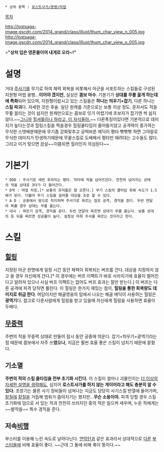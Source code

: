  * 상위 항목 : [[로스트사가/용병/마법]]

[[목차]]

http://lostsaga-image.gscdn.com/2014_grand/class/illust/thum_char_view_n_005.jpg
http://lostsaga-image.gscdn.com/2014_grand/class/illust/thum_char_view_o_005.jpg

>'''"상처 입은 영혼들이여 내게로 오라~!"'''

= 설명 =
거대 [[주사기]]를 무기로 하여 체력 회복을 비롯해서 아군을 서포트하는 스킬들로 구성된 지원형 마법 용병...'''이어야 겠지만,''' 실상은 '''콤보 마수'''. 기본기가 '''상대를 무릎 꿇게 하는데에 특화'''되어 있으며, 지원형이랍시고 있는 스킬들은 '''하나는 띄우기+잡기''', 다른 하나는 '''스킬 파괴'''다. 자세한 것은 후술. 일단 원캐를 기준으로는 보통 이상 정도. 혼자서도 적을 무릎 꿇리는 것이 쉽지만 원캐만으로는 콤보로 잇기 어렵기에 초보자가 잡기엔 썩 쉽지 않다.~~[[오아시스(밴드)|그니까]] [[힐]][[셔틀]][[오아시스(밴드)|이나 하라고, 이 자식들아.]]~~ 다른특징이있다면 기본적으로 데미지가 높다는것과 힐링스킬을 찍을경우 힐링쿨타임이 줄어들지않고 공격력이 증가하는 무식한 스탯배분때문에 무기좀 강화맟추고 공떡바른 메딕이 평타 빢빢빢 하면 그야말로 무식한 데미지가 탄생하기때문에 무꿀스킬로 도배해서 평타만 때려대는 고수들도 많다. 그리고 이거 맞으면 끔살~~이쯤되면 힐러인지 의심된다~~

= 기본기 =
 * DDD : 주사기로 세번 후려치는 평타. 막타에 적을 넘어뜨린다. 천천히 넘어지는 상태의 적을 상대로 3타가 다 들어간다.
 * D꾹 : 마법 차징,[* 보통의 유저들은 잘 모른다.] 무기 스킬의 쿨타임 회복 속도가 1.5배가 된다. 더불어 무기 스킬을 걸어줄 대상을 조준 할 수 있다.
 * A D : 공중에서 땅으로 착지하며 주사기로 찌르는 점프 공격, 경직을 준다. 두번 연달아 찌를 경우 상대는 무릎 꿇는다.
 * 대시 : 찌르기 공격, 경직을 준다. 두번 연달아 찌르면 상대가 무릎 꿇는다. 보통 상대의 등 뒤를 찌르면 성공률이 높다. 설정상 마취 주사를 찌르는 것이라고 한다.

= 스킬 =
== [[힐링]] ==
지정된 아군 한명에게 일정 시간 동안 체력이 회복되는 버프를 건다. 대상을 지정하지 않고 쓸 경우 자신에게 건다.[* 이 경우에는 버프 이팩트가 바로 사라지기에 효율이 떨어진다고 알려져 있으나 사실 버프 이팩트는 없어도 버프 효과는 잘만 받는다.] 이 버프는 다른 공격에 피격 당하면 풀린다. 이 힐링은 한가지 재밌는 점이, '''힐링을 통한 회복량도 데미지로 취급 한다'''. 여담이지만 해골영웅의 탑에서 나오는 해골 메딕이 사용하는 힐링은 '''광역기'''다. 참고로 다른사람에게 힐링을 받고 있을때 자신에게 힐링을 사용하면 효율이 두배다.

== [[무중력]] ==
주변의 적을 무중력 상태로 만들어 잠시 동안 공중에 띄운다. 잡기+띄우기+광역기라는 점 때문에 콤보에서 자주 쓰'''였으나,''' 지금은 훨씬 효율 좋은 스킬이 넘치기 때문에 묻혔다.

== 기소멸 ==
'''주변의 적의 스킬 쿨타임을 전부 초기화 시킨다.''' 이 스킬이 얼마나 괴물인지는 [[더 이상의 자세한 설명은 생략한다|더 이상의 자세한 설명을 생략해도]], 심지어 '''로스트사가를 하지 않는 게이머라고 해도 충분히 알 수 있다.''' 초창기는 물론 사기 장비들이 넘쳐나는 지금도 당당히 사기스킬 반열에 들어가며, [[너프|칼질]]에 [[너프|칼질]]을 거듭해 범위가 좁아지기는 했지만...'''무슨 소용이야.''' 피격 당할 경우 스킬 초기화에 덤으로 서 있는 적과 천천히 쓰러지던 중의 적은 일으켜 세우며, 누운 적에게는 ~~발작을~~ 특수 경직을 준다.

== 저속[[비행]] ==
부스터를 이용해 느린 속도로 날아다닌다. [[일지매(로스트사가)|연막탄]]과 같은 효과라서 상대적으로 [[빅토리디펜더|다른]] [[스페이스솔저|부스터]]들에 비해 효율이 좋다. ~~근데 그 둘에 비해 룩이 똥이다.~~
